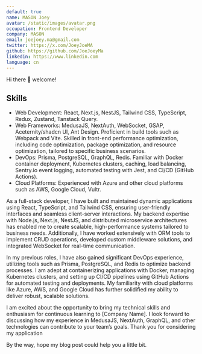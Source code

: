 ```yaml
---
default: true
name: MASON Joey
avatar: /static/images/avatar.png
occupation: Frontend Developer
company: MASON
email: joejoey.ma@gmail.com
twitter: https://x.com/JoeyJoeMA
github: https://github.com/JoeJoeyMa
linkedin: https://www.linkedin.com
language: cn
---
```


Hi there 👋 welcome!

## Skills
- Web Development: React, Next.js, NestJS, Tailwind CSS, TypeScript, Redux, Zustand, Tanstack Query.
- Web Frameworks: MedusaJS, NextAuth, WebSocket, GSAP, Aceternity/shadcn UI, Ant Design. Proficient in build tools such as Webpack and Vite. Skilled in front-end performance optimization, including code optimization, package optimization, and resource optimization, tailored to specific business scenarios.
- DevOps: Prisma, PostgreSQL, GraphQL, Redis. Familiar with Docker container deployment, Kubernetes clusters, caching, load balancing, Sentry.io event logging, automated testing with Jest, and CI/CD  (GitHub Actions).
- Cloud Platforms: Experienced with Azure and other cloud platforms such as AWS, Google Cloud, Vultr.

As a full-stack developer, I have built and maintained dynamic applications using React, TypeScript, and Tailwind CSS, ensuring user-friendly interfaces and seamless client-server interactions. My backend expertise with Node.js, Next.js, NestJS, and distributed microservice architectures has enabled me to create scalable, high-performance systems tailored to business needs. Additionally, I have worked extensively with ORM tools to implement CRUD operations, developed custom middleware solutions, and integrated WebSocket for real-time communication.

In my previous roles, I have also gained significant DevOps experience, utilizing tools such as Prisma, PostgreSQL, and Redis to optimize backend processes. I am adept at containerizing applications with Docker, managing Kubernetes clusters, and setting up CI/CD pipelines using GitHub Actions for automated testing and deployments. My familiarity with cloud platforms like Azure, AWS, and Google Cloud has further solidified my ability to deliver robust, scalable solutions.

I am excited about the opportunity to bring my technical skills and enthusiasm for continuous learning to [Company Name]. I look forward to discussing how my experience in MedusaJS, NextAuth, GraphQL, and other technologies can contribute to your team’s goals. Thank you for considering my application

By the way, hope my blog post could help you a little bit.
